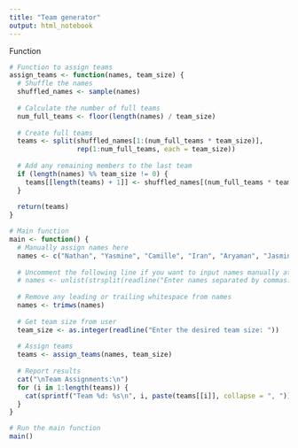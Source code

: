 ```yaml
---
title: "Team generator"
output: html_notebook
---
```


Function
```r
# Function to assign teams
assign_teams <- function(names, team_size) {
  # Shuffle the names
  shuffled_names <- sample(names)
  
  # Calculate the number of full teams
  num_full_teams <- floor(length(names) / team_size)
  
  # Create full teams
  teams <- split(shuffled_names[1:(num_full_teams * team_size)], 
                 rep(1:num_full_teams, each = team_size))
  
  # Add any remaining members to the last team
  if (length(names) %% team_size != 0) {
    teams[[length(teams) + 1]] <- shuffled_names[(num_full_teams * team_size + 1):length(names)]
  }
  
  return(teams)
}

# Main function
main <- function() {
  # Manually assign names here
  names <- c("Nathan", "Yasmine", "Camille", "Iran", "Aryaman", "Jasmine", "Catie", "Andrew", "Emily")
  
  # Uncomment the following line if you want to input names manually at runtime
  # names <- unlist(strsplit(readline("Enter names separated by commas: "), ","))
  
  # Remove any leading or trailing whitespace from names
  names <- trimws(names)
  
  # Get team size from user
  team_size <- as.integer(readline("Enter the desired team size: "))
  
  # Assign teams
  teams <- assign_teams(names, team_size)
  
  # Report results
  cat("\nTeam Assignments:\n")
  for (i in 1:length(teams)) {
    cat(sprintf("Team %d: %s\n", i, paste(teams[[i]], collapse = ", ")))
  }
}

# Run the main function
main()
```

